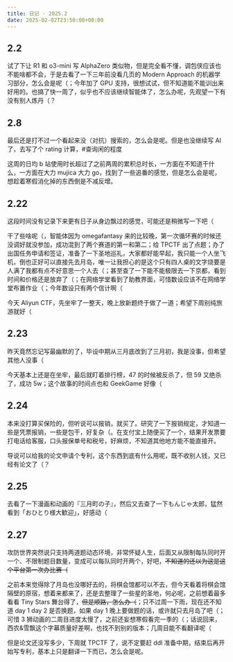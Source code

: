 ```yaml
---
title: 日记 · 2025.2
date: 2025-02-02T23:50:00+08:00
---
```


## 2.2

试了下让 R1 和 o3-mini 写 AlphaZero 类似物，但是完全看不懂，调包侠应该也不能啥都不会，于是去看了一下三年前没看几页的 Modern Approach 的机器学习部分，怎么会是呢（；今年加了 GPU 支持，很想试试，但不知道能不能训出来好用的。也搞了快一周了，似乎也不应该继续智能体了，怎么办呢，先观望一下有没有别人炼丹（？

## 2.8

最后还是打不过一个看起来没（对抗）搜索的，怎么会是呢。但是也没继续写 AI 了，去写了个 rating 计算，#查询闲的程度

这周的日均 b 站使用时长超过了之前两周的累积总时长，一方面在不知道干什么，一方面在大力 mujica 大力 go，找到了一些追番的感觉，但是怎么会是呢，想趁着寒假消化掉的东西倒是不减反增。

## 2.22

这段时间没有记录下来更有日子从身边飘过的感觉，可能还是稍微写一下吧（

干了些啥呢（，智能体因为 omegafantasy 来的比较晚，第一次循环赛的时候还没调好就没参加，成功混到了两个赛道的第一和第二；给 TPCTF 出了点题；办了出国任务申请和签证，准备了一下圣地巡礼，大家都好能早起，我只能一个人坐飞机，倒也正好可以直接先去月岛，唯一让我担心的是这个只有四人桌的文字烧要是人满了我都有点不好意思一个人去（；甚至查了一下能不能极限去一下京都，看到时间和价格还是放弃了（；在网络学堂看到了助教界面，可惜数设应该不在网络学堂布置作业（；今年数设只有两个信计啊（

今天 Aliyun CTF，先坐牢了一整天，晚上放新题终于做了一道；希望下周别纯旅游就好（

## 2.23

昨天竟然忘记写最幽默的了，毕设中期从三月底改到了三月初，我是没事，但希望其他人没事（

今天基本上还是在坐牢，最后就盯着排行榜，47 的时候被反杀了，但 59 又绝杀了，成功 5w；这个故事的时间点也和 GeekGame 好像（

## 2.24

本来没打算买保险的，但听说可以报销，就买了。研究了一下报销规定，才知道一些是凭票报销，一些是包干，好复杂（。在支付宝上随便买了一个，结果开发票要打电话给客服，口头报保单号和税号，好麻烦，不知道其他地方能不能直接开。

导说可以给我的论文申请个专利，这个东西到底有什么用呢，既不收别人钱，又已经有论文了（？

## 2.25

去看了一下漫画和动画的<span lang="ja">『三月町の子』</span>，然后又去查了一下<span lang="ja">もんじゃ太郎</span>，猛然看到<span lang="ja">「おひとり様大歓迎」</span>，好感动（

## 2.27

攻防世界突然说只支持两道题动态环境，非常怀疑人生，后面又从限制每队同时开一个、不限制题目数量，变成可以每队同时开两个，好吧，~~不知道的还以为这是这个平台第一次办比赛（~~

之前本来觉得除了月岛也没哪好去的，将棋会馆都可以不去，但今天看着将棋会馆隔壁的原宿，想着来都来了，还是去整理了一些星的圣地，何必呢，之前想着最多看看 Tiny Stars 舞台得了，~~但是顺路，怎么办（~~；只不过周一下雨，现在还不知道 day 1 day 2 是否换题，如果 day 1 晚上要做题的话，或许就只去月岛了吧（；可惜 3 狮动画的二周目进度太慢了，之前还妄想寒假看完一季的（；话说回来，西农&雪飘这个字幕质量好差啊，也找不到别的版本；几周目能不看翻译呢（

但是论文还没写多少，下周就 TPCTF 了，说不定要赶 ddl 准备中期，结束后再开始写专利，基本上只是翻译一下而已，怎么会是呢。
